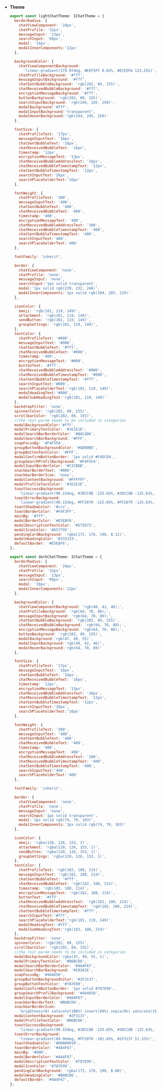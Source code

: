 - **Theme**
    
    ```jsx
    export const lightChatTheme: IChatTheme = {
      borderRadius: {
        chatViewComponent: '24px',
        chatProfile: '32px',
        messageInput: '13px',
        searchInput: '99px',
        modal: '16px',
        modalInnerComponents:'12px'
      },
    
      backgroundColor: {
        chatViewComponentBackground:
          'linear-gradient(179.97deg, #EEF5FF 0.02%, #ECE9FA 123.25%)',
        chatProfileBackground: '#fff',
        messageInputBackground: '#fff',
        chatSentBubbleBackground: 'rgb(202, 89, 155)',
        chatReceivedBubbleBackground: '#fff',
        encryptionMessageBackground: '#fff',
        buttonBackground: 'rgb(202, 89, 155)',
        searchInputBackground: 'rgb(244, 245, 250)',
        modalBackground:'#fff',
        modalInputBackground:'transparent',
        modalHoverBackground:'rgb(244, 245, 250)'
      },
    
      fontSize: {
        chatProfileText: '17px',
        messageInputText: '16px',
        chatSentBubbleText: '16px',
        chatReceivedBubbleText: '16px',
        timestamp: '12px',
        encryptionMessageText: '13px',
        chatReceivedBubbleAddressText: '16px',
        chatReceivedBubbleTimestampText: '12px',
        chatSentBubbleTimestampText: '12px',
        searchInputText:'16px',
        searchPlaceholderText:'16px'
      },
    
      fontWeight: {
        chatProfileText: '300',
        messageInputText: '400',
        chatSentBubbleText: '400',
        chatReceivedBubbleText: '400',
        timestamp: '400',
        encryptionMessageText: '400',
        chatReceivedBubbleAddressText: '300',
        chatReceivedBubbleTimestampText: '400',
        chatSentBubbleTimestampText: '400',
        searchInputText:'400',
        searchPlaceholderText:'400'
      },
    
      fontFamily: 'inherit',
    
      border: {
        chatViewComponent: 'none',
        chatProfile: 'none',
        messageInput: 'none',
        searchInput:'1px solid transparent',
        modal:'1px solid rgb(229, 232, 246)',
        modalInnerComponents:'1px solid rgb(194, 203, 219)'
      },
    
      iconColor: {
        emoji: 'rgb(101, 119, 149)',
        attachment: 'rgb(101, 119, 149)',
        sendButton: 'rgb(101, 119, 149)',
        groupSettings: 'rgb(101, 119, 149)',
      },
      textColor: {
        chatProfileText: '#000',
        messageInputText: '#000',
        chatSentBubbleText: '#fff',
        chatReceivedBubbleText: '#000',
        timestamp: '400',
        encryptionMessageText: '#000',
        buttonText: '#fff',
        chatReceivedBubbleAddressText: '#000',
        chatReceivedBubbleTimestampText: '#000',
        chatSentBubbleTimestampText: '#fff',
        searchInputText:'#000',
        searchPlaceholderText:'rgb(101, 119, 149)',
        modalHeadingText:'#000',
        modalSubHeadingText:'rgb(101, 119, 149)'
      },
      backdropFilter: 'none',
      spinnerColor: 'rgb(202, 89, 155)',
      scrollbarColor: 'rgb(202, 89, 155)',
      //the rest param needs to be included in categories
      modalBackgroundColor:'#fff',
      modalPrimaryTextColor: '#1E1E1E',
      modalSearchBarBorderColor: '#BAC4D6',
      modalSearchBarBackground: '#FFF',
      snapFocusBg: '#F4F5FA',
      groupButtonBackgroundColor: '#ADB0BE',
      groupButtonTextColor: '#FFF',
      modalConfirmButtonBorder: '1px solid #F4DCEA',
      groupSearchProfilBackground: '#F4F5FA',
      modalInputBorderColor: '#C2CBDB',
      snackbarBorderText: '#000',
      snackbarBorderIcon: 'none',
      modalContentBackground: '#FFFFFF',
      modalProfileTextColor: '#1E1E1E',
      toastSuccessBackground:
        'linear-gradient(90.15deg, #30CC8B -125.65%, #30CC8B -125.63%, #F3FFF9 42.81%)',
      toastErrorBackground:
        'linear-gradient(90.15deg, #FF2070 -125.65%, #FF2D79 -125.63%, #FFF9FB 42.81%)',
      toastShadowColor: '#ccc',
      toastBorderColor: '#F4F3FF',
      mainBg: '#fff',
      modalBorderColor: '#E5E8F6',
      modalDescriptionTextColor: '#575D73',
      modalIconColor: '#657795',
      pendingCardBackground: 'rgba(173, 176, 190, 0.12)',
      modalHeadingColor: '#333333',
      defaultBorder: '#E5E8F6',
    };
    
    export const darkChatTheme: IChatTheme = {
      borderRadius: {
        chatViewComponent: '24px',
        chatProfile: '32px',
        messageInput: '13px',
        searchInput: '99px',
        modal: '16px',
        modalInnerComponents:'12px'
      },
    
      backgroundColor: {
        chatViewComponentBackground: 'rgb(40, 42, 46);',
        chatProfileBackground: 'rgb(64, 70, 80);',
        messageInputBackground: 'rgb(64, 70, 80);',
        chatSentBubbleBackground: 'rgb(202, 89, 155)',
        chatReceivedBubbleBackground: 'rgb(64, 70, 80);',
        encryptionMessageBackground: 'rgb(64, 70, 80);',
        buttonBackground: 'rgb(202, 89, 155)',
        modalBackground:'rgb(47, 49, 55)',
        modalInputBackground:'rgb(40, 42, 46)',
        modalHoverBackground:'rgb(64, 70, 80)'
      },
    
      fontSize: {
        chatProfileText: '17px',
        messageInputText: '16px',
        chatSentBubbleText: '16px',
        chatReceivedBubbleText: '16px',
        timestamp: '12px',
        encryptionMessageText: '13px',
        chatReceivedBubbleAddressText: '16px',
        chatReceivedBubbleTimestampText: '12px',
        chatSentBubbleTimestampText: '12px',
        searchInputText:'16px',
        searchPlaceholderText:'16px'
      },
    
      fontWeight: {
        chatProfileText: '300',
        messageInputText: '400',
        chatSentBubbleText: '400',
        chatReceivedBubbleText: '400',
        timestamp: '400',
        encryptionMessageText: '400',
        chatReceivedBubbleAddressText: '300',
        chatReceivedBubbleTimestampText: '400',
        chatSentBubbleTimestampText: '400',
        searchInputText:'400',
        searchPlaceholderText:'400'
      },
    
      fontFamily: 'inherit',
    
      border: {
        chatViewComponent: 'none',
        chatProfile: 'none',
        messageInput: 'none',
        searchInput:'1px solid transparent',
        modal:'1px solid rgb(74, 79, 103)',
        modalInnerComponents:'1px solid rgb(74, 79, 103)'
      },
    
      iconColor: {
        emoji: 'rgba(120, 126, 153, 1)',
        attachment: 'rgba(120, 126, 153, 1)',
        sendButton: 'rgba(120, 126, 153, 1)',
        groupSettings: 'rgba(120, 126, 153, 1)',
      },
      textColor: {
        chatProfileText: 'rgb(182, 188, 214)',
        messageInputText: 'rgb(182, 188, 214)',
        chatSentBubbleText: '#fff',
        chatReceivedBubbleText: 'rgb(182, 188, 214)',
        timestamp: 'rgb(182, 188, 214)',
        encryptionMessageText: 'rgb(182, 188, 214)',
        buttonText: '#fff',
        chatReceivedBubbleAddressText: 'rgb(182, 188, 214)',
        chatReceivedBubbleTimestampText: 'rgb(182, 188, 214)',
        chatSentBubbleTimestampText: '#fff',
        searchInputText:'#fff',
        searchPlaceholderText:'rgb(101, 119, 149)',
        modalHeadingText:'#fff',
        modalSubHeadingText:'rgb(182, 188, 214)'
      },
      backdropFilter: 'none',
      spinnerColor: 'rgb(202, 89, 155)',
      scrollbarColor: 'rgb(202, 89, 155)',
      //the rest param needs to be included in categories
      modalBackgroundColor:'rgba(47, 49, 55, 1)',
      modalPrimaryTextColor: '#B6BCD6',
      modalSearchBarBorderColor: '#4A4F67',
      modalSearchBarBackground: '#282A2E',
      snapFocusBg: '#404650',
      groupButtonBackgroundColor: '#2F3137',
      groupButtonTextColor: '#787E99',
      modalConfirmButtonBorder: '1px solid #787E99',
      groupSearchProfilBackground: '#404650',
      modalInputBorderColor: '#4A4F67',
      snackbarBorderText: '#B6BCD6',
      snackbarBorderIcon:
        'brightness(0) saturate(100%) invert(89%) sepia(8%) saturate(1567%) hue-rotate(191deg) brightness(86%) contrast(93%)',
      modalContentBackground: '#2F3137',
      modalProfileTextColor: '#B6BCD6',
      toastSuccessBackground:
        'linear-gradient(90.15deg, #30CC8B -125.65%, #30CC8B -125.63%, #2F3137 42.81%)',
      toastErrorBackground:
        'linear-gradient(89.96deg, #FF2070 -101.85%, #2F3137 51.33%)',
      toastShadowColor: '#00000010',
      toastBorderColor: '#4A4F67',
      mainBg: '#000',
      modalBorderColor: '#4A4F67',
      modalDescriptionTextColor: '#787E99',
      modalIconColor: '#787E99',
      pendingCardBackground: 'rgba(173, 176, 190, 0.08)',
      modalHeadingColor: '#B6BCD6',
      defaultBorder: '#4A4F67',
    };
    ```